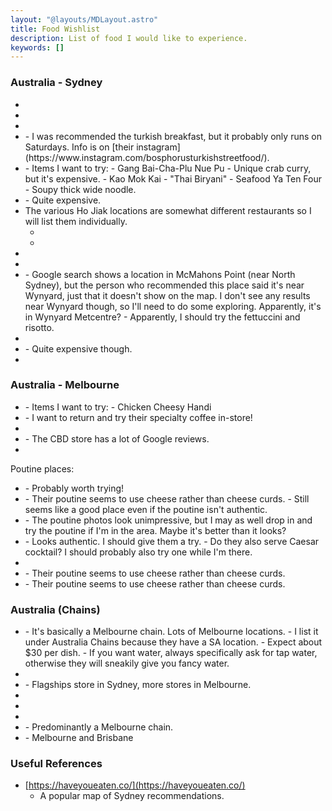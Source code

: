```yaml
---
layout: "@layouts/MDLayout.astro"
title: Food Wishlist
description: List of food I would like to experience.
keywords: []
---
```




### Australia - Sydney

- <Ve n="15cenchi" c="Japanese; Cheesecake" l="CBD, Darling Square"/>
- <Ve n="Angel's Filipino Barbeque" c="Filipino; BBQ" l="Blacktown"/>
- <Ve n="Azuki Bakery" c="Japanese; Bread; Cake" l="Newtown"/>
- <Ve n="Bosphorus" c="Turkish" l="Wentworth Point"/>
    - I was recommended the turkish breakfast, but it probably only runs on Saturdays. Info is on [their instagram](https://www.instagram.com/bosphorusturkishstreetfood/).
- <Ve n="Caysorn" c="Southern Thai" l="Haymarket"/>
    - Items I want to try:
        - Gang Bai-Cha-Plu Nue Pu
            - Unique crab curry, but it's expensive.
        - Kao Mok Kai
            - "Thai Biryani"
        - Seafood Ya Ten Four
            - Soupy thick wide noodle.
- <Ve n="Gold Class Daruma" c="Japanese; Sushi; Omakase" l="CBD"/>
    - Quite expensive.
- The various Ho Jiak locations are somewhat different restaurants so I will list them individually.
    - <Ve n="Ho Jiak Haymarket" c="Malaysian" l="Haymarket"/>
    - <Ve n="Ho Jiak Town Hall" c="Malaysian" l="CBD"/>
- <Ve n="Macchiato" c="Italian; Pizza; Coffee" l="CBD"/>
- <Ve n="Molly Tea" c="Tea" l="Darling Square"/>
- <Ve n="Piato" c="Italian?" l="Wynyard?"/>
    - Google search shows a location in McMahons Point (near North Sydney), but the person who recommended this place said it's near Wynyard, just that it doesn't show on the map. I don't see any results near Wynyard though, so I'll need to do some exploring. Apparently, it's in Wynyard Metcentre?
    - Apparently, I should try the fettuccini and risotto.
- <Ve n="Ragazzi" c="Italian; Pasta" l="CBD"/>
- <Ve n="Restaurant Hubert" c="French" l="CBD"/>
    - Quite expensive though.
- <Ve n="Toki Italian Inspired" c="Italian" l="CBD, Woolloomooloo"/>

### Australia - Melbourne

- <Ve n="Aroma Restaurant" c="Pakistani" l="CBD"/>
    - Items I want to try:
        - Chicken Cheesy Handi
- <Ve n="Brother Baba Budan" c="Cafe" l="CBD"/>
    - I want to return and try their specialty coffee in-store!
- <Ve n="Brunetti Classico" c="Italian" l="Carlton"/>
- <Ve n="Delhi Rocks" c="Indian" l="(various locations)"/>
    - The CBD store has a lot of Google reviews.
- <Ve n="MoVida" c="Spanish" l="CBD"/>

Poutine places:

- <Ve n="Brüger" c="Burgers" l="Footscray"/>
    - Probably worth trying!
- <Ve n="F.A.T. Fried and Tasty" c="Fried Chicken" l="Brunswick East"/>
    - Their poutine seems to use cheese rather than cheese curds.
    - Still seems like a good place even if the poutine isn't authentic.
- <Ve n="Juanita Peaches" c="American" l="Brunswick"/>
    - The poutine photos look unimpressive, but I may as well drop in and try the poutine if I'm in the area. Maybe it's better than it looks?
- <Ve n="Tallboy & Moose" c="Pub" l="Preston"/>
    - Looks authentic. I should give them a try.
    - Do they also serve Caesar cocktail? I should probably also try one while I'm there.
- <Ve n="That Burger Joint" c="Burgers" l="St Kilda; Fitzroy North"/>
- <Ve n="The Beast" c="Burgers" l="Brunswick East"/>
    - Their poutine seems to use cheese rather than cheese curds.
- <Ve n="Tramway Hotel" c="Pub" l="Fitzroy North"/>
    - Their poutine seems to use cheese rather than cheese curds.

### Australia (Chains)

- <Ve n="400 Gradi" c="Italian; Pizza" l="(various locations)"/>
    - It's basically a Melbourne chain. Lots of Melbourne locations.
    - I list it under Australia Chains because they have a SA location.
    - Expect about $30 per dish.
    - If you want water, always specifically ask for tap water, otherwise they will sneakily give you fancy water.
- <Ve n="DOC Pizza & Mozzarella Bar" c="Italian; Pizza" l="Carlton, Melbourne; Surry Hills, Sydney"/>
- <Ve n="Dodee Paidang" c="Thai" l="(various locations)"/>
    - Flagships store in Sydney, more stores in Melbourne.
- <Ve n="Gami Chicken & Beer" c="Korean; Fried Chicken" l="(various locations)"/>
- <Ve n="Hot-Star Large Fried Chicken" c="Fried Chicken" l="(various locations)"/>
- <Ve n="Lune Croissanterie" c="Croissants" l="(various locations)"/>
- <Ve n="Shanghai Street" c="Shanghainese; Chinese" l="(various locations)"/>
    - Predominantly a Melbourne chain.
- <Ve n="Supernormal" c="Asian Fusion" l="(various locations)"/>
    - Melbourne and Brisbane

### Useful References

- [https://haveyoueaten.co/](https://haveyoueaten.co/)
    - A popular map of Sydney recommendations.


